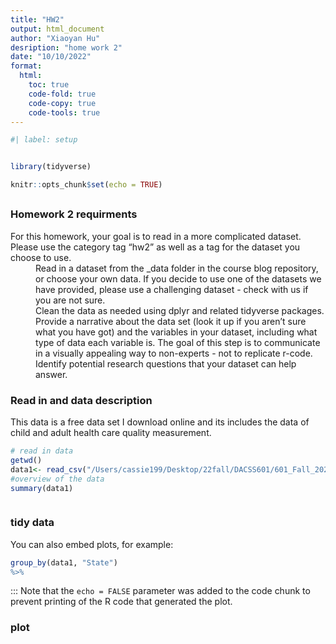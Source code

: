 ```yaml
---
title: "HW2"
output: html_document
author: "Xiaoyan Hu"
desription: "home work 2"
date: "10/10/2022"
format:
  html:
    toc: true
    code-fold: true
    code-copy: true
    code-tools: true
---
```


```r
#| label: setup


library(tidyverse)

knitr::opts_chunk$set(echo = TRUE)
```
##  {.tabset}
### Homework 2 requirments 
For this homework, your goal is to read in a more complicated dataset. Please use the category tag "hw2" as well as a tag for the dataset you choose to use.
~   Read in a dataset from the _data folder in the course blog repository, or choose your own data. If you decide to use one of the datasets we have provided, please use a challenging dataset - check with us if you are not sure. 
~   Clean the data as needed using dplyr and related tidyverse packages.
~   Provide a narrative about the data set (look it up if you aren't sure what you have got) and the variables in your dataset, including what type of data each variable is. The goal of this step is to communicate in a visually appealing way to non-experts - not to replicate r-code.
~   Identify potential research questions that your dataset can help answer.

### Read in and data description

This data is a free data set I download online and its includes the data of child and adult health care quality measurement. 

```r
# read in data
getwd()
data1<- read_csv("/Users/cassie199/Desktop/22fall/DACSS601/601_Fall_2022/posts/healthcare.csv")
#overview of the data
summary(data1)



```

### tidy data

You can also embed plots, for example:

```r
group_by(data1, "State")
%>%

```
:::
Note that the `echo = FALSE` parameter was added to the code chunk to prevent printing of the R code that generated the plot.

### plot

